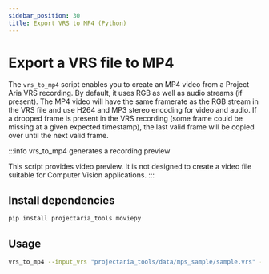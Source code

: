 ```yaml
---
sidebar_position: 30
title: Export VRS to MP4 (Python)
---
```


# Export a VRS file to MP4

The `vrs_to_mp4` script enables you to create an MP4 video from a Project Aria VRS recording.
By default, it uses RGB as well as audio streams (if present).
The MP4 video will have the same framerate as the RGB stream in the VRS file and use H264 and MP3 stereo encoding for video and audio.
If a dropped frame is present in the VRS recording (some frame could be missing at a given expected timestamp), the last valid frame will be copied over until the next valid frame.

:::info vrs_to_mp4 generates a recording preview

This script provides video preview. It is not designed to create a video file suitable for Computer Vision applications.
:::

## Install dependencies

```bash
pip install projectaria_tools moviepy
```

## Usage

```bash
vrs_to_mp4 --input_vrs "projectaria_tools/data/mps_sample/sample.vrs" --output_video "sample.mp4"
```
